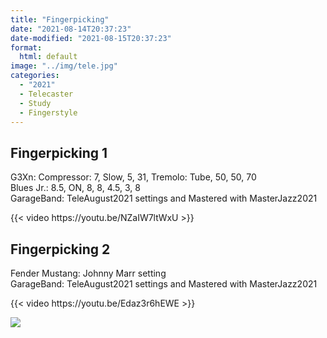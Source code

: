 ```yaml
---
title: "Fingerpicking"
date: "2021-08-14T20:37:23"
date-modified: "2021-08-15T20:37:23"
format: 
  html: default
image: "../img/tele.jpg"
categories:
  - "2021"
  - Telecaster
  - Study
  - Fingerstyle
---
```


## Fingerpicking 1

G3Xn: Compressor: 7, Slow, 5, 31, Tremolo: Tube, 50, 50, 70\
Blues Jr.: 8.5, ON, 8, 8, 4.5, 3, 8\
GarageBand: TeleAugust2021 settings and Mastered with MasterJazz2021  

{{< video https://youtu.be/NZaIW7ltWxU >}}

## Fingerpicking 2

Fender Mustang: Johnny Marr setting\
GarageBand: TeleAugust2021 settings and Mastered with MasterJazz2021  

{{< video https://youtu.be/Edaz3r6hEWE >}}

![](https://www.azquotes.com/picture-quotes/quote-the-zen-way-of-calligraphy-is-to-write-in-the-most-straightforward-simple-way-as-if-shunryu-suzuki-115-69-44.jpg)
